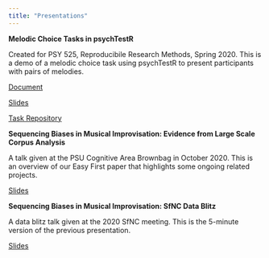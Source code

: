 ```yaml
---
title: "Presentations"
---
```


**Melodic Choice Tasks in psychTestR**

Created for PSY 525, Reproducibile Research Methods, Spring 2020. This is a demo of a melodic choice task using psychTestR to present participants with pairs of melodies. 

[Document](https://hannah-merseal.shinyapps.io/psychTestR-525-document/)

[Slides](https://hannah-merseal.shinyapps.io/psychTestR-525-slides/)

[Task Repository](https://github.com/hannah-merseal/jazz-choice-task)

**Sequencing Biases in Musical Improvisation: Evidence from Large Scale Corpus Analysis**

A talk given at the PSU Cognitive Area Brownbag in October 2020. This is an overview of our Easy First paper that highlights some ongoing related projects.

[Slides](https://drive.google.com/file/d/1R5N9tIL72jOYhb6dQQbSWV2lEweFuSw_/view?usp=sharing)

**Sequencing Biases in Musical Improvisation: SfNC Data Blitz**

A data blitz talk given at the 2020 SfNC meeting. This is the 5-minute version of the previous presentation.

[Slides](https://osf.io/2n9bk/)